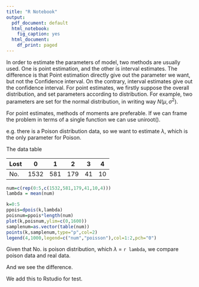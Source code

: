 ```yaml
---
title: "R Notebook"
output:
  pdf_document: default
  html_notebook:
    fig_caption: yes
  html_document:
    df_print: paged
---
```


In order to estimate the parameters of model, two methods are usually used. One is point estimation, and the other is interval estimates. The difference is that Point estimation directly give out the parameter we want, but not the Confidence interval. On the contrary, interval estimates give out the confidence interval. 
For point estimates, we firstly suppose the overall distribution, and set parameters according to distribution. For example, two parameters are set for the normal distribution, in writing way $N(\mu,\sigma^2)$.

For point estimates, methods of moments are preferable. If we can frame the problem in terms of a single function we can use uniroot().

e.g. there is a Poison distribution data, so we want to estimate $\lambda$, which is the only parameter for Poison.

The data table

|Lost|0|1|2|3|4|5|
|---|---|---|---|---|---|
|No.|1532|581|179|41|10|4|



```r
num=c(rep(0:5,c(1532,581,179,41,10,4)))
lambda = mean(num)

k=0:5
ppois=dpois(k,lambda)
poisnum=ppois*length(num)
plot(k,poisnum,ylim=c(0,1600))
samplenum=as.vector(table(num))
points(k,samplenum,type="p",col=2)
legend(4,1000,legend=c("num","poisson"),col=1:2,pch="0")

```

Given that No. is poison distribution, which $\lambda$ = `r lambda`, we compare poison data and real data.

And we see the difference.

We add this to Rstudio for test.

